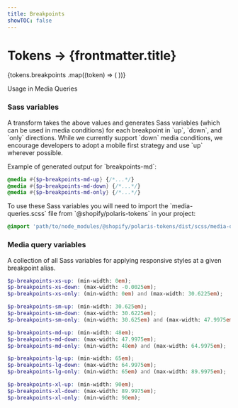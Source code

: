 ```yaml
---
title: Breakpoints
showTOC: false
---
```


# Tokens &rarr; {frontmatter.title}

<TokensNav selected="breakpoints" />

<TokenList>
  {tokens.breakpoints
    .map((token) => (
      <TokenList.Item
        key={token.name}
        category="breakpoints"
        token={token}
      />
    ))}
</TokenList>

<p id="usage" role="heading" aria-level="2">Usage in Media Queries</p>

### Sass variables

A transform takes the above values and generates Sass variables (which can be
used in media conditions) for each breakpoint in \`up\`, \`down\`, and \`only\` directions.
While we currently support \`down\` media conditions, we encourage developers to
adopt a mobile first strategy and use \`up\` wherever possible.

Example of generated output for \`breakpoints-md\`:
```scss
@media #{$p-breakpoints-md-up} {/*...*/}
@media #{$p-breakpoints-md-down} {/*...*/}
@media #{$p-breakpoints-md-only} {/*...*/}
```

To use these Sass variables you will need to import the \`media-queries.scss\`
file from \`@shopify/polaris-tokens\` in your project:

```scss
@import 'path/to/node_modules/@shopify/polaris-tokens/dist/scss/media-queries';
```

### Media query variables

A collection of all Sass variables for applying responsive styles at a given breakpoint alias.

```scss
$p-breakpoints-xs-up: (min-width: 0em);
$p-breakpoints-xs-down: (max-width: -0.0025em);
$p-breakpoints-xs-only: (min-width: 0em) and (max-width: 30.6225em);

$p-breakpoints-sm-up: (min-width: 30.625em);
$p-breakpoints-sm-down: (max-width: 30.6225em);
$p-breakpoints-sm-only: (min-width: 30.625em) and (max-width: 47.9975em);

$p-breakpoints-md-up: (min-width: 48em);
$p-breakpoints-md-down: (max-width: 47.9975em);
$p-breakpoints-md-only: (min-width: 48em) and (max-width: 64.9975em);

$p-breakpoints-lg-up: (min-width: 65em);
$p-breakpoints-lg-down: (max-width: 64.9975em);
$p-breakpoints-lg-only: (min-width: 65em) and (max-width: 89.9975em);

$p-breakpoints-xl-up: (min-width: 90em);
$p-breakpoints-xl-down: (max-width: 89.9975em);
$p-breakpoints-xl-only: (min-width: 90em);
```
